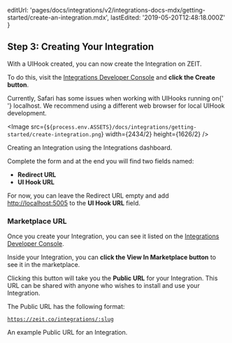
  editUrl:
    'pages/docs/integrations/v2/integrations-docs-mdx/getting-started/create-an-integration.mdx',
  lastEdited: '2019-05-20T12:48:18.000Z'
}

## Step 3: Creating Your Integration

With a UIHook created, you can now create the Integration on ZEIT.

To do this, visit the [Integrations Developer Console](https://zeit.co/dashboard/integrations/console) and **click the Create button**.

<Note>
  Currently, Safari has some issues when working with UIHooks running on{' '}
  <InlineCode>localhost</InlineCode>. We recommend using a different web browser
  for local UIHook development.
</Note>

<Image
  src={`${process.env.ASSETS}/docs/integrations/getting-started/create-integration.png`}
  width={2434/2}
  height={1626/2}
/>
<Caption>Creating an Integration using the Integrations dashboard.</Caption>

Complete the form and at the end you will find two fields named:

- **Redirect URL**
- **UI Hook URL**

For now, you can leave the Redirect URL empty and add <http://localhost:5005> to the **UI Hook URL** field.

### Marketplace URL

Once you create your Integration, you can see it listed on the [Integrations Developer Console](https://zeit.co/dashboard/integrations/console).

Inside your Integration, you can **click the View In Marketplace button** to see it in the marketplace.

Clicking this button will take you the **Public URL** for your Integration. This URL can be shared with anyone who wishes to install and use your Integration.

The Public URL has the following format:

<Code>https://zeit.co/integrations/:slug</Code>
<Caption>An example <P.B>Public URL</P.B> for an Integration.</Caption>
